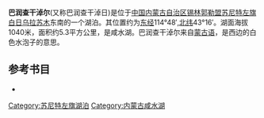 '''巴润查干淖尔'''(又称巴润查干淖日)是位于[[中国|中国]][[内蒙古自治区|内蒙古自治区]][[锡林郭勒盟|锡林郭勒盟]][[苏尼特左旗|苏尼特左旗]][[白日乌拉苏木|白日乌拉苏木]]东南的一个湖泊。其位置约为[[东经|东经]]114°48′,[[北纬|北纬]]43°16′。湖面海拔1040米，面积约5.3平方公里，是咸水湖。巴润查干淖尔来自[[蒙古语|蒙古语]]，是西边的白色水泡子的意思。
== 参考书目 ==
*{{cite book|author=牧寒 |title=《内蒙古湖泊》 |year=2003 |publisher=内蒙古人民出版社 |isbn=9787204039883  }}
{{内蒙古小作品}}

[[Category:苏尼特左旗湖泊|Category:苏尼特左旗湖泊]]
[[Category:内蒙古咸水湖|Category:内蒙古咸水湖]]